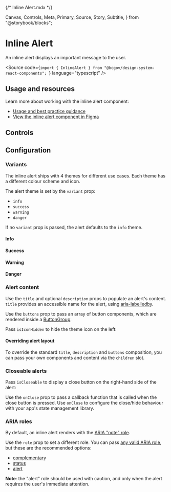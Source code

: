{/* Inline Alert.mdx */}

  Canvas,
  Controls,
  Meta,
  Primary,
  Source,
  Story,
  Subtitle,
} from "@storybook/blocks";


<Meta of={InlineAlertStories} />

# Inline Alert

<Subtitle>An inline alert displays an important message to the user.</Subtitle>

<Source
  code={`import { InlineAlert } from "@bcgov/design-system-react-components"; `}
  language="typescript"
/>

## Usage and resources

Learn more about working with the inline alert component:

- [Usage and best practice guidance]()
- [View the inline alert component in Figma](https://www2.gov.bc.ca/gov/content?id=8E36BE1D10E04A17B0CD4D913FA7AC43#designers)

## Controls

<Primary of={InlineAlertStories} />
<Controls of={InlineAlertStories.InlineAlertTemplate} />

## Configuration

### Variants

The inline alert ships with 4 themes for different use cases. Each theme has a different colour scheme and icon.

The alert theme is set by the `variant` prop:

- `info`
- `success`
- `warning`
- `danger`

If no `variant` prop is passed, the alert defaults to the `info` theme.

#### Info

<Canvas of={InlineAlertStories.InfoAlert} />

#### Success

<Canvas of={InlineAlertStories.SuccessAlert} />

#### Warning

<Canvas of={InlineAlertStories.WarningAlert} />

#### Danger

<Canvas of={InlineAlertStories.DangerAlert} />

### Alert content

Use the `title` and optional `description` props to populate an alert's content. `title` provides an accessible name for the alert, using [aria-labelledby](https://developer.mozilla.org/en-US/docs/Web/Accessibility/ARIA/Attributes/aria-labelledby).

<Canvas of={InlineAlertStories.InlineAlertTemplate} />

Use the `buttons` prop to pass an array of button components, which are rendered inside a [ButtonGroup](?path=/docs/components-button-buttongroup--docs):

<Canvas of={InlineAlertStories.AlertWithButtons} />

Pass `isIconHidden` to hide the theme icon on the left:

<Canvas of={InlineAlertStories.InlineAlertWithoutIcon} />

#### Overriding alert layout

To override the standard `title`, `description` and `buttons` composition, you can pass your own components and content via the `children` slot.

### Closeable alerts

Pass `isCloseable` to display a close button on the right-hand side of the alert:

<Canvas of={InlineAlertStories.CloseableAlert} />

Use the `onClose` prop to pass a callback function that is called when the close button is pressed. Use `onClose` to configure the close/hide behaviour with your app's state management library.

### ARIA roles

By default, an inline alert renders with the [ARIA "note" role](https://developer.mozilla.org/en-US/docs/Web/Accessibility/ARIA/Roles/note_role).

Use the `role` prop to set a different role. You can pass [any valid ARIA role](https://developer.mozilla.org/en-US/docs/Web/Accessibility/ARIA/Roles), but these are the recommended options:

- [complementary](https://developer.mozilla.org/en-US/docs/Web/Accessibility/ARIA/Roles/complementary_role)
- [status](https://developer.mozilla.org/en-US/docs/Web/Accessibility/ARIA/Roles/status_role)
- [alert](https://developer.mozilla.org/en-US/docs/Web/Accessibility/ARIA/Roles/alert_role)

**Note**: the "alert" role should be used with caution, and only when the alert requires the user's immediate attention.

